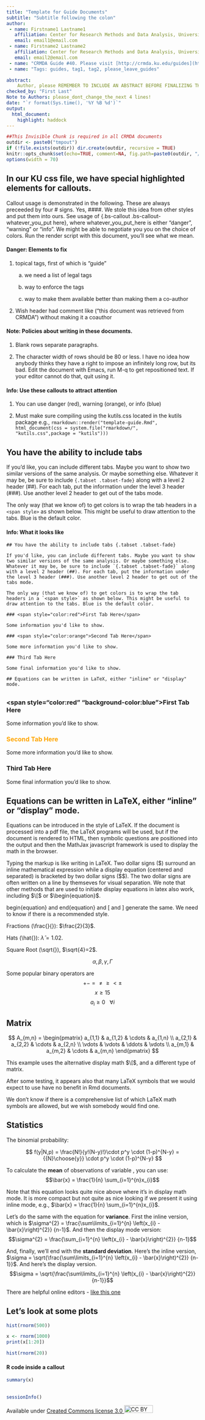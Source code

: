```yaml
---
title: "Template for Guide Documents"
subtitle: "Subtitle following the colon"
author:
 - name: Firstname1 Lastname1
   affiliation: Center for Research Methods and Data Analysis, University of Kansas
   email: email1@email.com
 - name: Firstname2 Lastname2
   affiliation: Center for Research Methods and Data Analysis, University of Kansas
   email: email2@email.com
 - name: "CRMDA Guide #40. Please visit [http://crmda.ku.edu/guides](http://crmda.ku.edu/guides) for updates." 
 - name: "Tags: guides, tag1, tag2, please_leave_guides"

abstract: 
    Author, please REMEMBER TO INCLUDE AN ABSTRACT BEFORE FINALIZING THIS DOCUMENT!
checked_by: "First Last"
Note to Authors: please_dont_change_the_next 4 lines!			
date: "`r format(Sys.time(), '%Y %B %d')`"
output:
  html_document:
    highlight: haddock
---
```


```r
##This Invisible Chunk is required in all CRMDA documents
outdir <- paste0("tmpout")
if (!file.exists(outdir)) dir.create(outdir, recursive = TRUE)
knitr::opts_chunk$set(echo=TRUE, comment=NA, fig.path=paste0(outdir, "/p-"))
options(width = 70)
```

## In our KU css file, we have special highlighted elements for callouts.  

Callout usage is demonstrated in the following. These
   are always preceeded by four # signs. Yes, ####. We stole this idea
   from other styles and put them into ours. See usage of {.bs-callout
   .bs-callout-whatever_you_put here}, where whatever_you_put_here is
   either "danger", "warning" or "info". We might be able to negotiate
   you you on the choice of colors.  Run the render script with this
   document, you'll see what we mean.
	

#### Danger: Elements to fix {.bs-callout .bs-callout-danger}
1) topical tags, first of which is "guide"

      a) we need a list of legal tags

      b) way to enforce the tags

      c) way to make them available better than making them a co-author

2) Wish header had comment like ("this document was retrieved from
CRMDA") without making it a coauthor

#### Note: Policies about writing in these documents. {.bs-callout .bs-callout-warning}

1. Blank rows separate paragraphs.

2. The character width of rows should be 80 or less.  I have
no idea how anybody thinks they have a right to impose an
infinitely long row, but its bad.  Edit the document
with Emacs, run M-q to get repositioned text.  If your
editor cannot do that, quit using it.

#### Info: Use these callouts to attract attention {.bs-callout .bs-callout-info}

1. You can use danger (red), warning (orange), or info (blue)

2. Must make sure compiling using the kutils.css located in the kutils package
e.g., `rmarkdown::render("template-guide.Rmd", html_document(css = system.file("rmarkdown/",`  
`"kutils.css",package = "kutils")))`

## You have the ability to include tabs {.tabset .tabset-fade}

If you'd like, you can include different tabs. Maybe you want to show two similar versions of the same analysis. Or maybe something else. Whatever it may be, be sure to include `{.tabset .tabset-fade}` along with a level 2 header (##). For each tab, put the information under the level 3 header (###). Use another level 2 header to get out of the tabs mode.

The only way (that we know of) to get colors is to wrap the tab headers in a `<span style>` as shown below. This might be useful to draw attention to the tabs. Blue is the default color.

#### Info: What it looks like {.bs-callout .bs-callout-info}

```
## You have the ability to include tabs {.tabset .tabset-fade}

If you'd like, you can include different tabs. Maybe you want to show two similar versions of the same analysis. Or maybe something else. Whatever it may be, be sure to include `{.tabset .tabset-fade}` along with a level 2 header (##). For each tab, put the information under the level 3 header (###). Use another level 2 header to get out of the tabs mode.

The only way (that we know of) to get colors is to wrap the tab headers in a `<span style>` as shown below. This might be useful to draw attention to the tabs. Blue is the default color.

### <span style="color:red">First Tab Here</span>

Some information you'd like to show.

### <span style="color:orange">Second Tab Here</span>

Some more information you'd like to show.

### Third Tab Here

Some final information you'd like to show.

## Equations can be written in LaTeX, either "inline" or "display" mode.
```

## {.tabset .tabset-fade}

### <span style="color:red" "background-color:blue">First Tab Here</span>

Some information you'd like to show.

### <span style="color:orange">Second Tab Here</span>

Some more information you'd like to show.

### Third Tab Here

Some final information you'd like to show.

## Equations can be written in LaTeX, either "inline" or "display" mode.

Equations can be introduced in the style of LaTeX.  If the document
is processed into a pdf file, the LaTeX programs will be used, but
if the document is rendered to HTML, then symbolic questions are positioned
into the output and then the MathJax javascript framework is used to
display the math in the browser.

Typing the markup is like writing in LaTeX.  Two dollar signs ($\$$)
surround an inline mathematical expression while a display equation
(centered and separated) is bracketed by two dollar signs ($\$\$$).
The two dollar signs are often written on a line by themseves
for visual separation. We note that other methods that are used to
initiate display equations in latex also work, including $\[$ or
$\begin{equation}$.

\textbackslash{}begin\{equation\} and \textbackslash{}end\{equation\}
and \textbackslash{}[ and \textbackslash{}] generate the same. We need
to know if there is a recommended style.

Fractions (\\frac{}{}): $\frac{2}{3}$.

Hats (\\hat{}): $\hat{\lambda}=1.02$.

Square Root (\\sqrt{}), $\sqrt{4}=2$.

$$\alpha, \beta,  \gamma, \Gamma$$

Some popular binary operators are
$$ + - = \ne \ge \lt \pm $$
$$x \ge 15$$
$$a_i \ge 0~~~\forall i$$

## Matrix

$$
A_{m,n} =
 \begin{pmatrix}
  a_{1,1} & a_{1,2} & \cdots & a_{1,n} \\
  a_{2,1} & a_{2,2} & \cdots & a_{2,n} \\
  \vdots  & \vdots  & \ddots & \vdots  \\
  a_{m,1} & a_{m,2} & \cdots & a_{m,n}
 \end{pmatrix}
$$

This example uses the alternative display math $\[$, and
a different type of matrix.

\begin{equation}
A_{m,n} = \left(\begin{array}{ccc}
a & b & c\\
d & e & f\\
g & h & i
\end{array}\right)
\label{eq:another1}
\end{equation}

After some testing, it appears also that many
LaTeX symbols that we would expect to use have no benefit in Rmd
documents.



We don't know if there is a comprehensive list of which LaTeX math
symbols are allowed, but we wish somebody would find one.



## Statistics

The binomial probability:

$$
f(y|N,p) = \frac{N!}{y!(N-y)!}\cdot p^y \cdot (1-p)^{N-y} = {{N}\choose{y}} \cdot p^y \cdot (1-p)^{N-y}
$$

To calculate the **mean** of \textit{n} observations of variable \textit{x}, you can use: $$\bar{x} = \frac{1}{n} \sum_{i=1}^{n}x_{i}$$ 

Note that this equation looks quite nice above where it's in display math mode. It is more compact but not quite as nice looking if we present it using inline mode, e.g., $\bar{x} = \frac{1}{n} \sum_{i=1}^{n}x_{i}$.

Let's do the same with the equation for **variance**. First the inline version, which is 
$\sigma^{2} = \frac{\sum\limits_{i=1}^{n} \left(x_{i} - \bar{x}\right)^{2}} {n-1}$. And then the display mode version: 
$$\sigma^{2} = \frac{\sum_{i=1}^{n} 
  \left(x_{i} - \bar{x}\right)^{2}}
  {n-1}$$
  
And, finally, we'll end with the **standard deviation**. Here's the inline version, $\sigma = \sqrt{\frac{\sum\limits_{i=1}^{n} \left(x_{i} - \bar{x}\right)^{2}} {n-1}}$. And here's the display version.
$$\sigma = \sqrt{\frac{\sum\limits_{i=1}^{n} \left(x_{i} - \bar{x}\right)^{2}} {n-1}}$$

There are helpful online editors - [like this one](http://mathstat.uohyd.ernet.in/equationeditor/equationeditor.php)

## Let's look at some plots


```r
hist(rnorm(500))

```

```r
x <- rnorm(1000)
print(x[1:20])
```

```r
hist(rnorm(20))
```

#### R code inside a callout {.bs-callout .bs-callout-danger}
```r
summary(x)
```
## 	 

[//]: (All guides must have this as the final stanza)

```r
sessionInfo()
```

Available under
[Created Commons license 3.0 <img src="http://crmda.dept.ku.edu/images/cc-3.0.png" alt="CC BY"
style="width: 75px;height: 20px;"/>](http://creativecommons.org/licenses/by/3.0/)

